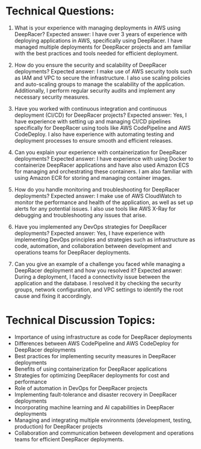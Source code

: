 
# Technical Questions:
1. What is your experience with managing deployments in AWS using DeepRacer?
Expected answer: I have over 3 years of experience with deploying applications in AWS, specifically using DeepRacer. I have managed multiple deployments for DeepRacer projects and am familiar with the best practices and tools needed for efficient deployment.

2. How do you ensure the security and scalability of DeepRacer deployments?
Expected answer: I make use of AWS security tools such as IAM and VPC to secure the infrastructure. I also use scaling policies and auto-scaling groups to manage the scalability of the application. Additionally, I perform regular security audits and implement any necessary security measures.

3. Have you worked with continuous integration and continuous deployment (CI/CD) for DeepRacer projects?
Expected answer: Yes, I have experience with setting up and managing CI/CD pipelines specifically for DeepRacer using tools like AWS CodePipeline and AWS CodeDeploy. I also have experience with automating testing and deployment processes to ensure smooth and efficient releases.

4. Can you explain your experience with containerization for DeepRacer deployments?
Expected answer: I have experience with using Docker to containerize DeepRacer applications and have also used Amazon ECS for managing and orchestrating these containers. I am also familiar with using Amazon ECR for storing and managing container images.

5. How do you handle monitoring and troubleshooting for DeepRacer deployments?
Expected answer: I make use of AWS CloudWatch to monitor the performance and health of the application, as well as set up alerts for any potential issues. I also use tools like AWS X-Ray for debugging and troubleshooting any issues that arise.

6. Have you implemented any DevOps strategies for DeepRacer deployments?
Expected answer: Yes, I have experience with implementing DevOps principles and strategies such as infrastructure as code, automation, and collaboration between development and operations teams for DeepRacer deployments.

7. Can you give an example of a challenge you faced while managing a DeepRacer deployment and how you resolved it?
Expected answer: During a deployment, I faced a connectivity issue between the application and the database. I resolved it by checking the security groups, network configuration, and VPC settings to identify the root cause and fixing it accordingly.

# Technical Discussion Topics:
- Importance of using infrastructure as code for DeepRacer deployments
- Differences between AWS CodePipeline and AWS CodeDeploy for DeepRacer deployments
- Best practices for implementing security measures in DeepRacer deployments
- Benefits of using containerization for DeepRacer applications
- Strategies for optimizing DeepRacer deployments for cost and performance
- Role of automation in DevOps for DeepRacer projects
- Implementing fault-tolerance and disaster recovery in DeepRacer deployments
- Incorporating machine learning and AI capabilities in DeepRacer deployments
- Managing and integrating multiple environments (development, testing, production) for DeepRacer projects
- Collaboration and communication between development and operations teams for efficient DeepRacer deployments. 